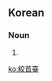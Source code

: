 {{also|絞首台}}
==Korean==
{{ko-hanjatab}}

===Noun===
{{ko-noun|hj|hangeul=교수대}}

# {{hanja form of|교수대|[[gallows]]}}

[[ko:絞首臺]]